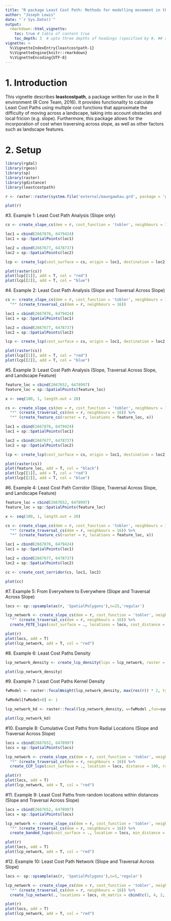```yaml
---
title: "R package Least Cost Path: Methods for modelling movement in the landscape"
author: "Joseph Lewis"
date: "`r Sys.Date()`"
output:
  rmarkdown::html_vignette:
    toc: true # table of content true
    toc_depth: 3  # upto three depths of headings (specified by #, ## and ###)
vignette: >
  %\VignetteIndexEntry{leastcostpath-1}
  %\VignetteEngine{knitr::rmarkdown}
  %\VignetteEncoding{UTF-8}
---
```


# 1. Introduction

This vignette describes <b>leastcostpath</b>, a package written for use in the R environment (R Core Team, 2016). It provides functionality to calculate Least Cost Paths using multiple cost functions that approximate the difficulty of moving across a landscape, taking into account obstacles and local fricion (e.g. slope). Furthermore, this package allows for the incorporation of cost when traversing across slope, as well as other factors such as landscape features. 

# 2. Setup

```r
library(rgdal)
library(rgeos)
library(sp)
library(raster)
library(gdistance)
library(leastcostpath)
```

```r
r <- raster::raster(system.file('external/maungawhau.grd', package = 'gdistance'))

plot(r)
```

#3. Example 1: Least Cost Path Analysis (Slope only)

```r
cs <- create_slope_cs(dem = r, cost_function = 'tobler', neighbours = 16)
```

```r

loc1 = cbind(2667876, 6479424)
loc1 = sp::SpatialPoints(loc1)

loc2 = cbind(2667677, 6478737)
loc2 = sp::SpatialPoints(loc2)

lcp <- create_lcp(cost_surface = cs, origin = loc1, destination = loc2, directional = FALSE)

plot(raster(cs))
plot(lcp[[1]], add = T, col = "red")
plot(lcp[[2]], add = T, col = "blue")
```

#4. Example 2: Least Cost Path Analysis (Slope and Traversal Across Slope)

```r
cs <- create_slope_cs(dem = r, cost_function = 'tobler', neighbours = 16) %>%
  "*" (create_traversal_cs(dem = r, neighbours = 16))
```

```r

loc1 = cbind(2667876, 6479424)
loc1 = sp::SpatialPoints(loc1)

loc2 = cbind(2667677, 6478737)
loc2 = sp::SpatialPoints(loc2)

lcp <- create_lcp(cost_surface = cs, origin = loc1, destination = loc2, directional = FALSE)

plot(raster(cs))
plot(lcp[[1]], add = T, col = "red")
plot(lcp[[2]], add = T, col = "blue")
```

#5. Example 3: Least Cost Path Analysis (Slope, Traversal Across Slope, and Landscape Feature)

```r
feature_loc = cbind(2667652, 6478997)
feature_loc = sp::SpatialPoints(feature_loc)

x <- seq(100, 1, length.out = 20)

cs <- create_slope_cs(dem = r, cost_function = 'tobler', neighbours = 16) %>%
  "*" (create_traversal_cs(dem = r, neighbours = 16)) %>%
  "*" (create_feature_cs(raster = r, locations = feature_loc, x))
```

```r

loc1 = cbind(2667876, 6479424)
loc1 = sp::SpatialPoints(loc1)

loc2 = cbind(2667677, 6478737)
loc2 = sp::SpatialPoints(loc2)

lcp <- create_lcp(cost_surface = cs, origin = loc1, destination = loc2, directional = FALSE)

plot(raster(cs))
plot(feature_loc, add = T, col = "black")
plot(lcp[[1]], add = T, col = "red")
plot(lcp[[2]], add = T, col = "blue")
```

#6. Example 4: Least Cost Path Corridor (Slope, Traversal Across Slope, and Landscape Feature)

```r
feature_loc = cbind(2667652, 6478997)
feature_loc = sp::SpatialPoints(feature_loc)

x <- seq(100, 1, length.out = 20)

cs <- create_slope_cs(dem = r, cost_function = 'tobler', neighbours = 16) %>%
  "*" (create_traversal_cs(dem = r, neighbours = 16)) %>%
  "*" (create_feature_cs(raster = r, locations = feature_loc, x))
```

```r

loc1 = cbind(2667876, 6479424)
loc1 = sp::SpatialPoints(loc1)

loc2 = cbind(2667677, 6478737)
loc2 = sp::SpatialPoints(loc2)

cc <- create_cost_corridor(cs, loc1, loc2)

plot(cc)
```

#7. Example 5: From Everywhere to Everywhere (Slope and Traversal Across Slope)

```r
locs <- sp::spsample(as(r, 'SpatialPolygons'),n=25,'regular')

lcp_network <- create_slope_cs(dem = r, cost_function = 'tobler', neighbours = 16) %>%
  "*" (create_traversal_cs(dem = r, neighbours = 16)) %>%
  create_FETE_lcps(cost_surface = ., locations = locs, cost_distance = FALSE, parallel = FALSE)

plot(r)
plot(locs, add = T)
plot(lcp_network, add = T, col = "red")
```

#8. Example 6: Least Cost Paths Density

```r
lcp_network_density <- create_lcp_density(lcps = lcp_network, raster = r, rescale = TRUE)

plot(lcp_network_density)
```

#9. Example 7: Least Cost Paths Kernel Density

```r
fwModel <- raster::focalWeight(lcp_network_density, max(res(r)) * 2, type='circle')

fwModel[fwModel>0] <- 1

lcp_network_kd <- raster::focal(lcp_network_density, w=fwModel ,fun=sum , na.rm=TRUE)

plot(lcp_network_kd)
```

#10. Example 8: Cumulative Cost Paths from Radial Locations (Slope and Traversal Across Slope)

```r
locs = cbind(2667652, 6478997)
locs = sp::SpatialPoints(locs)

lcp_network <- create_slope_cs(dem = r, cost_function = 'tobler', neighbours = 16) %>%
  "*" (create_traversal_cs(dem = r, neighbours = 16)) %>%
  create_CCP_lcps(cost_surface = ., location = locs, distance = 100, radial_points = 50, cost_distance = FALSE, parallel = FALSE)

plot(r)
plot(locs, add = T)
plot(lcp_network, add = T, col = "red")
```

#11. Example 9: Least Cost Paths from random locations within distances (Slope and Traversal Across Slope)

```r
locs = cbind(2667652, 6478997)
locs = sp::SpatialPoints(locs)

lcp_network <- create_slope_cs(dem = r, cost_function = 'tobler', neighbours = 16) %>%
  "*" (create_traversal_cs(dem = r, neighbours = 16)) %>%
  create_banded_lcps(cost_surface = ., location = locs, min_distance = 5, max_distance = 250, radial_points = 50, cost_distance = FALSE, parallel = FALSE)

plot(r)
plot(locs, add = T)
plot(lcp_network, add = T, col = "red")
```

#12. Example 10: Least Cost Path Network (Slope and Traversal Across Slope)

```r
locs <- sp::spsample(as(r, 'SpatialPolygons'),n=5,'regular')

lcp_network <- create_slope_cs(dem = r, cost_function = 'tobler', neighbours = 16) %>%
  "*" (create_traversal_cs(dem = r, neighbours = 16)) %>%
  create_lcp_network(., locations = locs, nb_matrix = cbind(c(1, 4, 2, 1), c(2, 2, 4, 3)), cost_distance = FALSE, parallel = FALSE)

plot(r)
plot(locs, add = T)
plot(lcp_network, add = T, col = "red")
```
